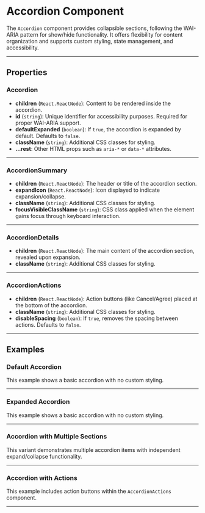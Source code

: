 
<Meta of={AccordionStories} />

# Accordion Component

The `Accordion` component provides collapsible sections, 
following the WAI-ARIA pattern for show/hide functionality. 
It offers flexibility for content organization and supports custom styling, state management, and accessibility.

---

## Properties

### Accordion
- **children** (`React.ReactNode`): Content to be rendered inside the accordion.
- **id** (`string`): Unique identifier for accessibility purposes. Required for proper WAI-ARIA support.
- **defaultExpanded** (`boolean`): If `true`, the accordion is expanded by default. Defaults to `false`.
- **className** (`string`): Additional CSS classes for styling.
- **...rest**: Other HTML props such as `aria-*` or `data-*` attributes.

---

### AccordionSummary
- **children** (`React.ReactNode`): The header or title of the accordion section.
- **expandIcon** (`React.ReactNode`): Icon displayed to indicate expansion/collapse.
- **className** (`string`): Additional CSS classes for styling.
- **focusVisibleClassName** (`string`): CSS class applied when the element gains focus through keyboard interaction.

---

### AccordionDetails
- **children** (`React.ReactNode`): The main content of the accordion section, revealed upon expansion.
- **className** (`string`): Additional CSS classes for styling.

---

### AccordionActions
- **children** (`React.ReactNode`): Action buttons (like Cancel/Agree) placed at the bottom of the accordion.
- **className** (`string`): Additional CSS classes for styling.
- **disableSpacing** (`boolean`): If `true`, removes the spacing between actions. Defaults to `false`.

---

## Examples

### Default Accordion

<Canvas of={AccordionStories.Default} />

This example shows a basic accordion with no custom styling.

---

### Expanded Accordion

<Canvas of={AccordionStories.ExpandedByDefault} />

This example shows a basic accordion with no custom styling.

---

### Accordion with Multiple Sections

<Canvas of={AccordionStories.MultipleSections} />

This variant demonstrates multiple accordion items with independent expand/collapse functionality.

---

### Accordion with Actions

<Canvas of={AccordionStories.WithActions} />

This example includes action buttons within the `AccordionActions` component.

---